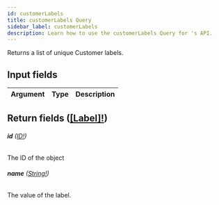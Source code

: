 ```yaml
---
id: customerLabels
title: customerLabels Query
sidebar_label: customerLabels
description: Learn how to use the customerLabels Query for 's API.
---
```


Returns a list of unique Customer labels.

## Input fields

| Argument | Type | Description |
| -------- | ---- | ----------- |

## Return fields ([[Label]!](api/schema/object/Label.mdx))

###### <b>id</b> ([ID!](api/schema/scalar/ID.mdx))

The ID of the object

###### <b>name</b> ([String!](api/schema/scalar/String.mdx))

The value of the label.
